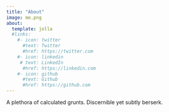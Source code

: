 ```yaml
---
title: "About"
image: me.png
about:
  template: jolla
  #links:
    #- icon: twitter
      #text: Twitter
      #href: https://twitter.com
    #- icon: linkedin
     # text: LinkedIn
      #href: https://linkedin.com
    #- icon: github
      #text: Github
      #href: https://github.com
---
```


A plethora of calculated grunts. Discernible yet subtly berserk.
